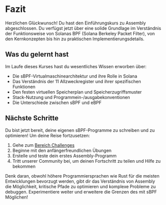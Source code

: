 
# Fazit

Herzlichen Glückwunsch! Du hast den Einführungskurs zu Assembly abgeschlossen. Du verfügst jetzt über eine solide Grundlage im Verständnis der Funktionsweise von Solanas BPF (Solana Berkeley Packet Filter), von den Kernkonzepten bis hin zu praktischen Implementierungsdetails.

## Was du gelernt hast

Im Laufe dieses Kurses hast du wesentliches Wissen erworben über:
- Die sBPF-Virtualmaschinearchitektur und ihre Rolle in Solana
- Das Verständnis der 11 Allzweckregister und ihrer spezifischen Funktionen
- Den festen virtuellen Speicherplan und Speicherzugriffsmuster
- Stack-Nutzung und Programmein-/ausgabekonventionen
- Die Unterschiede zwischen sBPF und eBPF

## Nächste Schritte

Du bist jetzt bereit, deine eigenen sBPF-Programme zu schreiben und zu optimieren! Um deine Reise fortzusetzen:

1. Gehe zum [Bereich Challenges](/de/challenges)
2. Beginne mit den anfängerfreundlichen Übungen
3. Erstelle und teste dein erstes Assembly-Programm
4. Tritt unserer Community bei, um deinen Fortschritt zu teilen und Hilfe zu bekommen

Denk daran, obwohl höhere Programmiersprachen wie Rust für die meisten Entwicklungen bevorzugt werden, gibt dir das Verständnis von Assembly die Möglichkeit, kritische Pfade zu optimieren und komplexe Probleme zu debuggen. Experimentiere weiter und erweitere die Grenzen des mit sBPF Möglichen!
